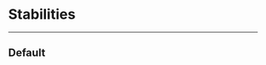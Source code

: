 
<Meta title="ConsensusState" component={Consensus} />

# Stabilities
---
## Default
<Canvas>
  <Story name="Default">
    <Consensus
      title='Consensus State'
      height='2,769,405'
      proposer='Forbole'
      data={{
        round:'2,769,405',
        step:'Forbole',
        votingPowerPerentage:[
        {
         value: 100000
        }
      ]}
      }
      colors={['#FF7846', '#FFD800']}
    />
  </Story>
</Canvas>


